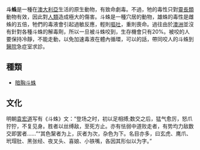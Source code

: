 {{expert|time=2010-10-25}}
'''斗蛛'''是一種在[[澳大利亞|澳大利亞]]生活的原生動物，有致命劇毒。不過，牠的毒性只對[[靈長類|靈長類]]動物有效，因此對[[人類|人類]]造成極大的傷害。斗蛛是一種穴居的動物，雄蛛的毒性是雌蛛的五倍，牠們的毒液會引起過敏反應，輕則[[嘔吐|嘔吐]]，重則喪命。過往由於[[澳洲|澳洲]]並沒有針對各種斗蛛的解毒劑，所以一旦被斗蛛咬到，生存機會只有20%。被咬的人要保持冷靜，不能走動，以免加速毒液在體內循環，可以的話，帶同咬人的斗蛛到[[醫院|醫院]]急症室求診。

== 種類 ==
* [[暗胸斗蛛|暗胸斗蛛]]

== 文化 ==
明朝[[袁宏道|袁宏道]]写有《斗蛛》文：“登场之时，初以足相搏;数交之后，猛气愈厉，怒爪狞狞，不复见身。胜者以丝缚敌，至死方止。亦有怯弱中道败走者，有势均力敌数交即罢者……”“其色黧者为上，灰者为次，杂色为下。名目亦多，曰玄虎、鹰爪、玳瑁肚、黑张经、夜叉头、喜娘、小铁嘴，各因其形似以为字。”

{{animal-stub}}